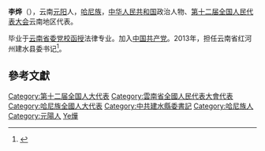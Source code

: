 '''李烨'''（{{bd|1963年||}}），云南[[元阳|元阳]]人，[[哈尼族|哈尼族]]，[[中华人民共和国|中华人民共和国]]政治人物、[[第十二届全国人民代表大会|第十二届全国人民代表大会]]云南地区代表。

毕业于[[云南省委党校函授|云南省委党校函授]]法律专业。加入[[中国共产党|中国共产党]]。2013年，担任云南省红河州建水县委书记<ref>{{cite news|title=全国人大代表信息-李烨|url= http://210.82.31.1:8084/delegate/viewDelegate.action?dbid=122355|accessdate=2013-04-05|newspaper=全国人大网|archive-url=https://web.archive.org/web/20130713110346/http://www.npc.gov.cn/delegate/viewDelegate.action?dbid=122355|archive-date=2013-07-13|dead-url=yes}}</ref>。

==參考文獻==
{{reflist}}
{{中国政治人物小作品}}
{{DEFAULTSORT:Li李}}
[[Category:第十二届全国人大代表|Category:第十二届全国人大代表]]
[[Category:雲南省全國人民代表大會代表|Category:雲南省全國人民代表大會代表]]
[[Category:哈尼族全國人大代表|Category:哈尼族全國人大代表]]
[[Category:中共建水縣委書記|Category:中共建水縣委書記]]
[[Category:哈尼族人|Category:哈尼族人]]
[[Category:元陽人|Category:元陽人]]
[[Category:李姓|Ye燁]]